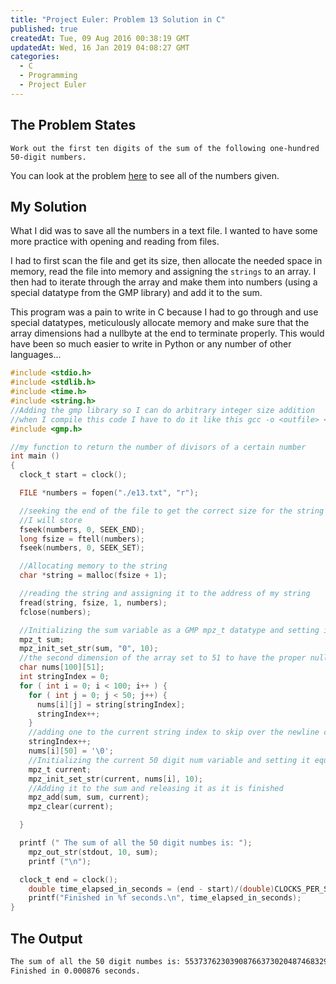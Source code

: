 ```yaml
---
title: "Project Euler: Problem 13 Solution in C"
published: true
createdAt: Tue, 09 Aug 2016 00:38:19 GMT
updatedAt: Wed, 16 Jan 2019 04:08:27 GMT
categories:
  - C
  - Programming
  - Project Euler
---
```


## The Problem States

```
Work out the first ten digits of the sum of the following one-hundred 50-digit numbers.
```

You can look at the problem [here](https://projecteuler.net/problem=13) to see all of the numbers given.

## My Solution

What I did was to save all the numbers in a text file. I wanted to have some more practice with opening and reading
from files.

I had to first scan the file and get its size, then allocate the needed space in memory, read the file into memory
and assigning the `strings` to an array. I then had to iterate through the array and make them into numbers (using a
special datatype from the GMP library) and add it to the sum.

This program was a pain to write in C because I had to go through and use special datatypes, meticulously allocate
memory and make sure that the array dimensions had a nullbyte at the end to terminate properly. This would have been
so much easier to write in Python or any number of other languages...

```c
#include <stdio.h>
#include <stdlib.h>
#include <time.h>
#include <string.h>
//Adding the gmp library so I can do arbitrary integer size addition
//when I compile this code I have to do it like this gcc -o <outfile> <infile.c> -lgmp
#include <gmp.h>

//my function to return the number of divisors of a certain number
int main ()
{
  clock_t start = clock();

  FILE *numbers = fopen("./e13.txt", "r");

  //seeking the end of the file to get the correct size for the string
  //I will store
  fseek(numbers, 0, SEEK_END);
  long fsize = ftell(numbers);
  fseek(numbers, 0, SEEK_SET);

  //Allocating memory to the string
  char *string = malloc(fsize + 1);

  //reading the string and assigning it to the address of my string
  fread(string, fsize, 1, numbers);
  fclose(numbers);

  //Initializing the sum variable as a GMP mpz_t datatype and setting it to 0
  mpz_t sum;
  mpz_init_set_str(sum, "0", 10);
  //the second dimension of the array set to 51 to have the proper null byte at the end
  char nums[100][51];
  int stringIndex = 0;
  for ( int i = 0; i < 100; i++ ) {
    for ( int j = 0; j < 50; j++) {
      nums[i][j] = string[stringIndex];
      stringIndex++;
    }
    //adding one to the current string index to skip over the newline character > adding nullbyte
    stringIndex++;
    nums[i][50] = '\0';
    //Initializing the current 50 digit num variable and setting it equal to nums[i]
    mpz_t current;
    mpz_init_set_str(current, nums[i], 10);
    //Adding it to the sum and releasing it as it is finished
    mpz_add(sum, sum, current);
    mpz_clear(current);

  }

  printf (" The sum of all the 50 digit numbes is: ");
    mpz_out_str(stdout, 10, sum);
    printf ("\n");

  clock_t end = clock();
    double time_elapsed_in_seconds = (end - start)/(double)CLOCKS_PER_SEC;
    printf("Finished in %f seconds.\n", time_elapsed_in_seconds);
}
```

## The Output

```bash
The sum of all the 50 digit numbes is: 5537376230390876637302048746832985971773659831892672
Finished in 0.000876 seconds.
```
